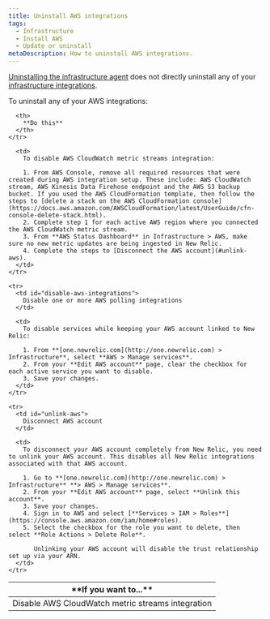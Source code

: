 ```yaml
---
title: Uninstall AWS integrations
tags:
  - Infrastructure
  - Install AWS
  - Update or uninstall
metaDescription: How to uninstall AWS integrations.
---
```


[Uninstalling the infrastructure agent](/docs/infrastructure/new-relic-infrastructure/installation/uninstall-infrastructure-agent-or-integrations) does not directly uninstall any of your [infrastructure integrations](/docs/infrastructure/infrastructure-integrations/getting-started/connect-aws-integrations-infrastructure).

To uninstall any of your AWS integrations:

<table>
  <thead>
    <tr>
      <th style={{ width: "250px" }}>
        **If you want to...**
      </th>

      <th>
        **Do this**
      </th>
    </tr>
  </thead>

  <tbody>
    <tr>
      <td id="disable-aws-integrations">
        Disable AWS CloudWatch metric streams integration
      </td>

      <td>
        To disable AWS CloudWatch metric streams integration:

        1. From AWS Console, remove all required resources that were created during AWS integration setup. These include: AWS CloudWatch stream, AWS Kinesis Data Firehose endpoint and the AWS S3 backup bucket. If you used the AWS CloudFormation template, then follow the steps to [delete a stack on the AWS CloudFormation console](https://docs.aws.amazon.com/AWSCloudFormation/latest/UserGuide/cfn-console-delete-stack.html).
        2. Complete step 1 for each active AWS region where you connected the AWS CloudWatch metric stream.
        3. From **AWS Status Dashboard** in Infrastructure > AWS, make sure no new metric updates are being ingested in New Relic.
        4. Complete the steps to [Disconnect the AWS account](#unlink-aws).
      </td>
    </tr>

    <tr>
      <td id="disable-aws-integrations">
        Disable one or more AWS polling integrations
      </td>

      <td>
        To disable services while keeping your AWS account linked to New Relic:

        1. From **[one.newrelic.com](http://one.newrelic.com) > Infrastructure**, select **AWS > Manage services**.
        2. From your **Edit AWS account** page, clear the checkbox for each active service you want to disable.
        3. Save your changes.
      </td>
    </tr>

    <tr>
      <td id="unlink-aws">
        Disconnect AWS account
      </td>

      <td>
        To disconnect your AWS account completely from New Relic, you need to unlink your AWS account. This disables all New Relic integrations associated with that AWS account.

        1. Go to **[one.newrelic.com](http://one.newrelic.com) > Infrastructure** **> AWS > Manage services**.
        2. From your **Edit AWS account** page, select **Unlink this account**.
        3. Save your changes.
        4. Sign in to AWS and select [**Services > IAM > Roles**](https://console.aws.amazon.com/iam/home#roles).
        5. Select the checkbox for the role you want to delete, then select **Role Actions > Delete Role**.

           Unlinking your AWS account will disable the trust relationship set up via your ARN.
      </td>
    </tr>
  </tbody>
</table>
